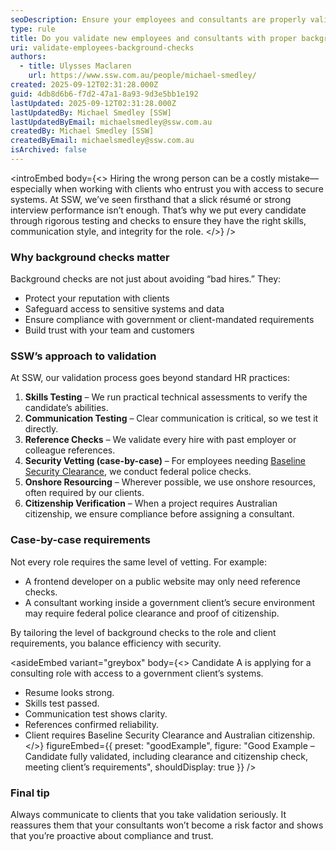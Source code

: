 ```yaml
---
seoDescription: Ensure your employees and consultants are properly validated with background checks, reference checks, and security clearance when required. This helps protect client systems, maintain trust, and comply with sensitive project requirements.
type: rule
title: Do you validate new employees and consultants with proper background checks?
uri: validate-employees-background-checks
authors:
  - title: Ulysses Maclaren
    url: https://www.ssw.com.au/people/michael-smedley/
created: 2025-09-12T02:31:28.000Z
guid: 4db8d6b6-f7d2-47a1-8a93-9d3e5bb1e192
lastUpdated: 2025-09-12T02:31:28.000Z
lastUpdatedBy: Michael Smedley [SSW]
lastUpdatedByEmail: michaelsmedley@ssw.com.au
createdBy: Michael Smedley [SSW]
createdByEmail: michaelsmedley@ssw.com.au
isArchived: false
---
```


<introEmbed
  body={<>
Hiring the wrong person can be a costly mistake—especially when working with clients who entrust you with access to secure systems. At SSW, we’ve seen firsthand that a slick résumé or strong interview performance isn’t enough. That’s why we put every candidate through rigorous testing and checks to ensure they have the right skills, communication style, and integrity for the role.
  </>}
/>
### Why background checks matter

Background checks are not just about avoiding “bad hires.” They:
* Protect your reputation with clients
* Safeguard access to sensitive systems and data
* Ensure compliance with government or client-mandated requirements
* Build trust with your team and customers

### SSW’s approach to validation

At SSW, our validation process goes beyond standard HR practices:

1. **Skills Testing** – We run practical technical assessments to verify the candidate’s abilities.
2. **Communication Testing** – Clear communication is critical, so we test it directly.
3. **Reference Checks** – We validate every hire with past employer or colleague references.
4. **Security Vetting (case-by-case)** – For employees needing [Baseline Security Clearance](https://www.protectivesecurity.gov.au/personnel-security/clearances), we conduct federal police checks.
5. **Onshore Resourcing** – Wherever possible, we use onshore resources, often required by our clients.
6. **Citizenship Verification** – When a project requires Australian citizenship, we ensure compliance before assigning a consultant.

### Case-by-case requirements

Not every role requires the same level of vetting. For example:
* A frontend developer on a public website may only need reference checks.
* A consultant working inside a government client’s secure environment may require federal police clearance and proof of citizenship.

By tailoring the level of background checks to the role and client requirements, you balance efficiency with security.

<asideEmbed
  variant="greybox"
  body={<>
    Candidate A is applying for a consulting role with access to a government client’s systems.
* Resume looks strong.
* Skills test passed.
* Communication test shows clarity.
* References confirmed reliability.
* Client requires Baseline Security Clearance and Australian citizenship.
  </>}
  figureEmbed={{
    preset: "goodExample",
    figure: "Good Example – Candidate fully validated, including clearance and citizenship check, meeting client’s requirements",
    shouldDisplay: true
  }}
/>

### Final tip

Always communicate to clients that you take validation seriously. It reassures them that your consultants won’t become a risk factor and shows that you’re proactive about compliance and trust.
